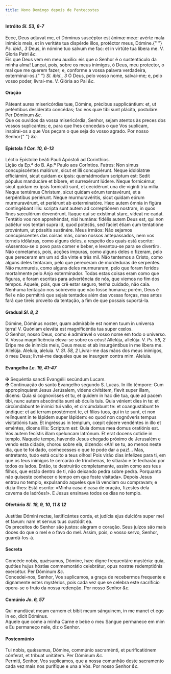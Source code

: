 ```yaml
---
title: Nono Domingo depois de Pentecostes
---
```


<h4 class="text-center">
  Intróito <em>Sl. 53, 6-7</em>
</h4>
<div class="grid grid-cols-2 gap-5">
  <span class="text-justify">
    Ecce, Deus adjuvat me, et Dóminus suscéptor est ánimæ meæ: avérte mala
    inimícis meis, et in veritáte tua dispérde illos, protéctor meus, Dómine.{" "}
    <em>Ps. ibid., 3</em> Deus, in nómine tuo salvum me fac: et in virtúte tua
    libera me. V. Gloria Patri <em>&c.</em>
  </div>
  <span class="text-justify">
    Eis que Deus vem em meu auxílio: eis que o Senhor é o sustentáculo da minha
    alma! Lançai, pois, sobre os meus inimigos, ó Deus, meu protector, o mal que
    me querem fazer; e, conforme a vossa palavra verdadeira, exterminai-os.{" "}
    <em>Sl. ibid., 3</em> Ó Deus, pelo vosso nome, salvai-me; e, pelo vosso
    poder, livrai-me. V. Glória ao Pai <em>&c.</em>
  </span>
</div>

<h4 class="text-center">Oração</h4>
<div class="grid grid-cols-2 gap-5">
  <span class="text-justify">
    Páteant aures misericórdiæ tuæ, Dómine, précibus supplicántium: et, ut
    peténtibus desideráta concédas; fac eos quæ tibi sunt plácita, postuláre.
    Per Dóminum <em>&c.</em>
  </div>
  <span class="text-justify">
    Que os ouvidos da vossa misericórdia, Senhor, sejam atentos às preces dos
    vossos suplicantes; e, para que lhes concedais o que Vos suplicam,
    inspirai-os a que Vos peçam o que seja do vosso agrado. Por nosso Senhor{" "}
    <em>&c.</em>
  </span>
</div>

<h4 class="text-center">
  Epístola <em>1 Cor. 10, 6-13</em>
</h4>
<div class="grid grid-cols-2 gap-5">
  <span class="text-justify">
    Léctio Epístolæ beáti Pauli Apóstoli ad Corinthios.
  </div>
  <span class="text-justify">
    Lição da Ep.ª do B. Ap.º Paulo aos Coríntios.
  </div>
  <span class="text-justify">
    Fatres: Non simus concupiscéntes malórum, sicut et illi concupiérunt. Neque
    idolólatræ efficiámini, sicut quidam ex ipsis: quemádmodum scriptum est:
    Sedit pópulus manducáre et bíbere, et surrexérunt lúdere. Neque fornicémur,
    sicut quidam ex ipsis fornicáti sunt, et cecidérunt una die vigínti tria
    mília. Neque tentémus Christum, sicut quidam eórum tentavérunt, et a
    serpéntibus periérunt. Neque murmuravéritis, sicut quidam eórum
    murmuravérunt, et periérunt ab exterminatóre. Hæc autem ómnia in figúra
    contingébant illis: scripta sunt autem ad correptiónem nostram, in quos
    fines sæculórum devenérunt. Itaque qui se exístimat stare, vídeat ne cadat.
    Tentátio vos non apprehéndat, nisi humána: fidélis autem Deus est, qui non
    patiétur vos tentári supra id, quod potéstis, sed fáciet étiam cum
    tentatióne provéntum, ut póssitis sustinére.
  </div>
  <span class="text-justify">
    Meus irmãos: Não sejamos concupiscentes das coisas más, como nossos
    antepassados, nem vos torneis idólatras, como alguns deles, a respeito dos
    quais está escrito: «Assentou-se o povo para comer e beber, e levantou-se
    para se divertir». Não cometamos, pois, acções impuras, como alguns deles o
    fizeram, pelo que pereceram em um só dia vinte e três mil. Não tentemos a
    Cristo, como alguns deles tentaram, pelo que pereceram de mordeduras de
    serpentes. Não murmureis, como alguns deles murmuraram, pelo que foram
    feridos mortalmente pelo Anjo exterminador. Todas estas coisas eram como que
    figuras, e foram escritas para advertência de nós, que viemos no fim dos
    tempos. Aquele, pois, que crê estar seguro, tenha cuidado, não caia. Nenhuma
    tentação nos sobreveio que não fosse humana; porém, Deus é fiel e não
    permitirá que sejais tentados além das vossas forças, mas antes fará que
    tireis proveito da tentação, a fim de que possais suportá-la.
  </span>
</div>

<h4 class="text-center">
  Gradual <em>Sl. 8, 2</em>
</h4>
<div class="grid grid-cols-2 gap-5">
  <span class="text-justify">
    Dómine, Dóminus noster, quam admirábile est nomen tuum in universa terra! V.
    Quóniam eleváta est magnificéntia tua super cœlos.
  </div>
  <span class="text-justify">
    Ó Senhor, nosso Deus, como é admirável o vosso nome em todo o universo. V.
    Vossa magnificência eleva-se sobre os céus!
  </div>
  <span class="text-justify">
    Allelúja, allelúja. V. <em>Ps. 58, 2</em> Eripe me de inimícis meis, Deus
    meus: et ab insurgéntibus in me líbera me. Allelúja.
  </div>
  <span class="text-justify">
    Aleluia, aleluia. V. <em>Sl. 58, 2</em> Livrai-me das mãos dos meus
    inimigos, ó meu Deus; livrai-me daqueles que se insurgem contra mim.
    Aleluia.
  </span>
</div>

<h4 class="text-center">
  Evangelho <em>Lc. 19, 41-47</em>
</h4>
<div class="grid grid-cols-2 gap-5">
  <span class="text-justify">
    <span class="text-danger">&#10016;</span> Sequéntia sancti Evangélii
    secúndum Lucam.
  </div>
  <span class="text-justify">
    <span class="text-danger">&#10016;</span> Continuação do santo Evangelho
    segundo S. Lucas.
  </div>
  <span class="text-justify">
    In illo témpore: Cum appropinquáret Jesus Jerúsalem, videns civitátem,
    flevit super illam, dicens: Quia si cognovísses et tu, et quidem in hac die
    tua, quæ ad pacem tibi, nunc autem abscóndita sunt ab óculis tuis. Quia
    vénient dies in te: et circúmdabunt te inimíci tui vallo, et circúmdabunt
    te: et coangustábunt te úndique: et ad terram prostérnent te, et fílios
    tuos, qui in te sunt, et non relínquent in te lápidem super lápidem: eo quod
    non cognóveris tempus visitatiónis tuæ. Et ingréssus in templum, cœpit
    ejícere vendéntes in illo et eméntes, dicens illis: Scriptum est: Quia domus
    mea domus oratiónis est. Vos autem fecístis illam speluncam latrónum. Et
    erat docens cotídie in templo.
  </div>
  <span class="text-justify">
    Naquele tempo, havendo Jesus chegado próximo de Jerusalém e vendo esta
    cidade, chorou sobre ela, dizendo: «Ah! se tu, ao menos neste dia, que te
    foi dado, conhecesses o que te pode dar a paz!... Mas, entretanto, tudo está
    oculto a teus olhos! Pois virão dias infelizes para ti, em que os teus
    inimigos te cercarão de trincheiras, te sitiarão e te fecharão por todos os
    lados. Então, te destruirão completamente, assim como aos teus filhos, que
    estão dentro de ti, não deixando pedra sobre pedra. Porquanto não quiseste
    conhecer o tempo em que foste visitada». Depois Jesus entrou no templo,
    expulsando aqueles que lá vendiam ou compravam; e dizia-lhes: Está escrito:
    «Minha casa é casa de oração, fizestes dela caverna de ladrões!». E Jesus
    ensinava todos os dias no templo.
  </span>
</div>

<h4 class="text-center">
  Ofertório <em>Sl. 18, 9, 10, 11 & 12</em>
</h4>
<div class="grid grid-cols-2 gap-5">
  <span class="text-justify">
    Justítiæ Dómini rectæ, lætificántes corda, et judícia ejus dulcióra super
    mel et favum: nam et servus tuus custódit ea.
  </div>
  <span class="text-justify">
    Os preceitos do Senhor são justos: alegram o coração. Seus juízos são mais
    doces do que o mel e o favo do mel. Assim, pois, o vosso servo, Senhor,
    guardá-los-á.
  </span>
</div>

<h4 class="text-center">Secreta</h4>
<div class="grid grid-cols-2 gap-5">
  <span class="text-justify">
    Concéde nobis, quǽsumus, Dómine, hæc digne frequentáre mystéria: quia,
    quóties hujus hóstiæ commemorátio celebrátur, opus nostræ redemptiónis
    exercétur. Per Dóminum <em>&c.</em>
  </div>
  <span class="text-justify">
    Concedei-nos, Senhor, Vos suplicamos, a graça de recebermos frequente e
    dignamente estes mystérios, pois cada vez que se celebra este sacrifício
    opera-se o fruto da nossa redenção. Por nosso Senhor <em>&c.</em>
  </span>
</div>

<h4 class="text-center">
  Comúnio <em>Jo. 6, 57</em>
</h4>
<div class="grid grid-cols-2 gap-5">
  <span class="text-justify">
    Qui mandúcat meam carnem et bibit meum sánguinem, in me manet et ego in eo,
    dicit Dóminus.
  </div>
  <span class="text-justify">
    Aquele que come a minha Carne e bebe o meu Sangue permanece em mim e Eu
    permaneço nele, diz o Senhor.
  </span>
</div>

<h4 class="text-center">Postcomúnio</h4>
<div class="grid grid-cols-2 gap-5">
  <span class="text-justify">
    Tui nobis, quǽsumus, Dómine, commúnio sacraménti, et purificatiónem
    cónferat, et tríbuat unitátem. Per Dóminum <em>&c.</em>
  </div>
  <span class="text-justify">
    Permiti, Senhor, Vos suplicamos, que a nossa comunhão deste sacramento cada
    vez mais nos purifique e una a Vós. Por nosso Senhor <em>&c.</em>
  </span>
</div>
